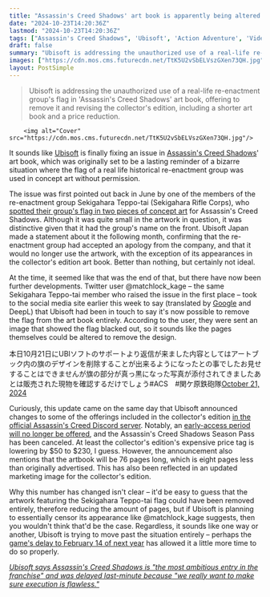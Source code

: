 ```yaml
---
title: "Assassin's Creed Shadows' art book is apparently being altered to remove an unauthorized flag from a real-life re-enactment group, despite Ubisoft's previous plans to leave it in"
date: "2024-10-23T14:20:36Z"
lastmod: "2024-10-23T14:20:36Z"
tags: ["Assassin's Creed Shadows", 'Ubisoft', 'Action Adventure', 'Video Game', "Collector's Edition", 'Art Book', 'Controversy', 'Re-enactment', 'Flag']
draft: false
summary: "Ubisoft is addressing the unauthorized use of a real-life re-enactment group's flag in 'Assassin's Creed Shadows' art book, offering to remove it and revising the collector's edition, including a shorter art book and a price reduction."
images: ["https://cdn.mos.cms.futurecdn.net/TtK5U2vSbELVszGXen73QH.jpg"]
layout: PostSimple
---
```

> Ubisoft is addressing the unauthorized use of a real-life re-enactment group's flag in 'Assassin's Creed Shadows' art book, offering to remove it and revising the collector's edition, including a shorter art book and a price reduction.


        <img alt="Cover" src="https://cdn.mos.cms.futurecdn.net/TtK5U2vSbELVszGXen73QH.jpg"/>
        
It sounds like [Ubisoft](https://www.gamesradar.com/tag/ubisoft/) is finally fixing an issue in [<u>Assassin's Creed Shadows</u>](https://www.gamesradar.com/assassins-creed-codename-red-guide/)' art book, which was originally set to be a lasting reminder of a bizarre situation where the flag of a real life historical re-enactment group was used in concept art without permission. 

The issue was first pointed out back in June by one of the members of the re-enactment group Sekigahara Teppo-tai (Sekigahara Rifle Corps), who [<u>spotted their group's flag in two pieces of concept art</u>](https://www.gamesradar.com/games/assassin-s-creed/ubisoft-apologizes-for-using-an-unauthorized-flag-design-in-assassins-creed-shadows-concept-art-wont-use-it-anymore-except-for-in-its-pricey-collectors-edition-art-book/) for Assassin's Creed Shadows. Although it was quite small in the artwork in question, it was distinctive given that it had the group's name on the front. Ubisoft Japan made a statement about it the following month, confirming that the re-enactment group had accepted an apology from the company, and that it would no longer use the artwork, with the exception of its appearances in the collector's edition art book. Better than nothing, but certainly not ideal. 

At the time, it seemed like that was the end of that, but there have now been further developments. Twitter user @matchlock_kage – the same Sekigahara Teppo-tai member who raised the issue in the first place – took to the social media site earlier this week to say (translated by [Google](https://www.gamesradar.com/tag/google/) and DeepL) that Ubisoft had been in touch to say it's now possible to remove the flag from the art book entirely. According to the user, they were sent an image that showed the flag blacked out, so it sounds like the pages themselves could be altered to remove the design. 

本日10月21日にUBIソフトのサポートより返信が来ました内容としてはアートブック内の旗のデザインを削除することが出来るようになったとの事でしたお見せすることはできませんが旗の部分が真っ黒になった写真が添付されてきましたあとは販売された現物を確認するだけでしょう#ACS　#関ケ原鉄砲隊[October 21, 2024](https://twitter.com/matchlock_kage/status/1848321651810935220)

Curiously, this update came on the same day that Ubisoft announced changes to some of the offerings included in the collector's edition [<u>in the official Assassin's Creed Discord server</u>](https://discord.com/channels/215838530889318401/563729268690124810/1297937535774756965). Notably, an [<u>early-access period will no longer be offered</u>](https://www.gamesradar.com/games/assassin-s-creed/assassins-creed-shadows-early-access-officially-canceled-as-ubisoft-drops-collectors-edition-price-by-usd50-amid-delays-and-scrapped-season-pass-plans/), and the Assassin's Creed Shadows Season Pass has been canceled. At least the collector's edition's expensive price tag is lowering by $50 to $230, I guess. However, the announcement also mentions that the artbook will be 76 pages long, which is eight pages less than originally advertised. This has also been reflected in an updated marketing image for the collector's edition. 

Why this number has changed isn't clear – it'd be easy to guess that the artwork featuring the Sekigahara Teppo-tai flag could have been removed entirely, therefore reducing the amount of pages, but if Ubisoft is planning to essentially censor its appearance like @matchlock_kage suggests, then you wouldn't think that'd be the case. Regardless, it sounds like one way or another, Ubisoft is trying to move past the situation entirely – perhaps the [<u>game's delay to February 14 of next year</u>](https://www.gamesradar.com/games/assassin-s-creed/assassins-creed-shadows-delayed-to-february-after-learnings-from-the-star-wars-outlaws-release/) has allowed it a little more time to do so properly.

[<u><em>Ubisoft says Assassin's Creed Shadows is "the most ambitious entry in the franchise" and was delayed last-minute because "we really want to make sure execution is flawless."</em></u>](https://www.gamesradar.com/games/assassin-s-creed/ubisoft-says-assassins-creed-shadows-is-the-most-ambitious-entry-in-the-franchise-and-was-delayed-last-minute-because-we-really-want-to-make-sure-execution-is-flawless/)
        